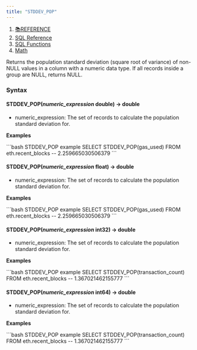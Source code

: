 ```yaml
---
title: "STDDEV_POP"
---
```


1. [📚REFERENCE](/reference)
2. [SQL Reference](/reference/sql-reference)
3. [SQL Functions](/reference/sql-reference/all-functions)
4. [Math](/reference/sql-reference/all-functions/math)

Returns the population standard deviation (square root of variance) of non-NULL values in a column with a numeric data type. If all records inside a group are NULL, returns NULL.

### Syntax

#### STDDEV\_POP(*numeric\_expression* double) → double

* numeric\_expression: The set of records to calculate the population standard deviation for.

**Examples**

<CodeGroup>
  ```bash STDDEV_POP example
  SELECT STDDEV_POP(gas_used) 
  FROM eth.recent_blocks
  -- 2.259665030506379
  ```
</CodeGroup>

#### STDDEV\_POP(*numeric\_expression* float) → double

* numeric\_expression: The set of records to calculate the population standard deviation for.

**Examples**

<CodeGroup>
  ```bash STDDEV_POP example
  SELECT STDDEV_POP(gas_used) 
  FROM eth.recent_blocks
  -- 2.259665030506379
  ```
</CodeGroup>

#### STDDEV\_POP(*numeric\_expression* int32) → double

* numeric\_expression: The set of records to calculate the population standard deviation for.

**Examples**

<CodeGroup>
  ```bash STDDEV_POP example
  SELECT STDDEV_POP(transaction_count) 
  FROM eth.recent_blocks
  -- 1.367021462155777
  ```
</CodeGroup>

#### STDDEV\_POP(*numeric\_expression* int64) → double

* numeric\_expression: The set of records to calculate the population standard deviation for.

**Examples**

<CodeGroup>
  ```bash STDDEV_POP example
  SELECT STDDEV_POP(transaction_count) 
  FROM eth.recent_blocks
  -- 1.367021462155777
  ```
</CodeGroup>
